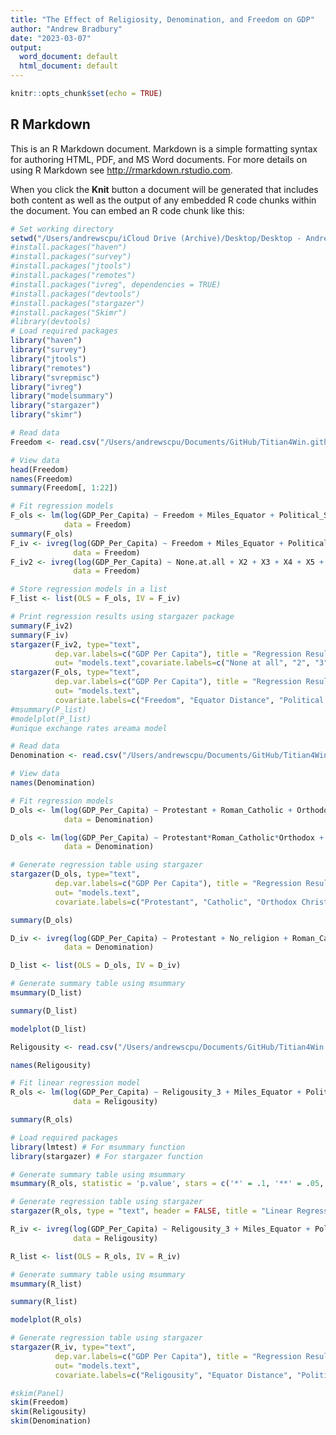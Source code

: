 ```yaml
---
title: "The Effect of Religiosity, Denomination, and Freedom on GDP"
author: "Andrew Bradbury"
date: "2023-03-07"
output:
  word_document: default
  html_document: default
---
```


```r
knitr::opts_chunk$set(echo = TRUE)
```

## R Markdown

This is an R Markdown document. Markdown is a simple formatting syntax for authoring HTML, PDF, and MS Word documents. For more details on using R Markdown see <http://rmarkdown.rstudio.com>.

When you click the **Knit** button a document will be generated that includes both content as well as the output of any embedded R code chunks within the document. You can embed an R code chunk like this:

```r
# Set working directory
setwd("/Users/andrewscpu/iCloud Drive (Archive)/Desktop/Desktop - Andrew’s MacBook Air/Final Paper 533/Final Paper 533")
#install.packages("haven")
#install.packages("survey")
#install.packages("jtools")
#install.packages("remotes")
#install.packages("ivreg", dependencies = TRUE)
#install.packages("devtools")
#install.packages("stargazer")
#install.packages("Skimr")
#library(devtools)
# Load required packages
library("haven")
library("survey")
library("jtools")
library("remotes")
library("svrepmisc")
library("ivreg")
library("modelsummary")
library("stargazer")
library("skimr")

# Read data
Freedom <- read.csv("/Users/andrewscpu/Documents/GitHub/Titian4Win.github.io/Titian4Win.github.io/Faith/Dev_Faith/How_often_do_you_attend_religious_services.csv")

# View data
head(Freedom)
names(Freedom)
summary(Freedom[, 1:22])

# Fit regression models
F_ols <- lm(log(GDP_Per_Capita) ~ Freedom + Miles_Equator + Political_Stability + School_Enrollment_F + Life_Expency,
            data = Freedom)
summary(F_ols)
F_iv <- ivreg(log(GDP_Per_Capita) ~ Freedom + Miles_Equator + Political_Stability + School_Enrollment_F + Life_Expency,
              data = Freedom)
F_iv2 <- ivreg(log(GDP_Per_Capita) ~ None.at.all + X2 + X3 + X4 + X5 + X6 + X7 + X8 + X9 + A.great.deal + Don.t.know + Miles_Equator + Political_Stability + School_Enrollment_F + Life_Expency,
              data = Freedom)

# Store regression models in a list
F_list <- list(OLS = F_ols, IV = F_iv)

# Print regression results using stargazer package
summary(F_iv2)
summary(F_iv)
stargazer(F_iv2, type="text",
          dep.var.labels=c("GDP Per Capita"), title = "Regression Results", digit=1, 
          out= "models.text",covariate.labels=c("None at all", "2", "3", "4", "5", "6", "7", "8", "9", "A Great Deal", "Dont Know","Equator Distance", "Political Stability", "Female School Enrollment ", "Life Expectency"))
stargazer(F_ols, type="text", 
          dep.var.labels=c("GDP Per Capita"), title = "Regression Results", digit=1, 
          out= "models.text", 
          covariate.labels=c("Freedom", "Equator Distance", "Political Stability", "Female School Enrollment ", "Life Expectency"))
#msummary(P_list)
#modelplot(P_list)
#unique exchange rates areama model

# Read data
Denomination <- read.csv("/Users/andrewscpu/Documents/GitHub/Titian4Win.github.io/Titian4Win.github.io/Faith/Dev_Faith/Denomination.csv")

# View data
names(Denomination)

# Fit regression models
D_ols <- lm(log(GDP_Per_Capita) ~ Protestant + Roman_Catholic + Orthodox + Jew + Muslim + Hindu + Buddhist + Other.Christian + No_religion + Miles_Equator + Political.Stability + School.Enrollment.Female + Life.expency,
            data = Denomination)

D_ols <- lm(log(GDP_Per_Capita) ~ Protestant*Roman_Catholic*Orthodox + Jew + Muslim + Hindu + Buddhist + No_religion + Miles_Equator + Political.Stability + School.Enrollment.Female + Life.expency,
            data = Denomination)

# Generate regression table using stargazer
stargazer(D_ols, type="text", 
          dep.var.labels=c("GDP Per Capita"), title = "Regression Results", digit=1, 
          out= "models.text", 
          covariate.labels=c("Protestant", "Catholic", "Orthodox Christian", "Jewish", "Muslim", "Hindu", "Buddhist", "Other Christian", "No Religon","Equator Distance", "Political Stability", "Female School Enrollment ", "Life Expectency"))

summary(D_ols)

D_iv <- ivreg(log(GDP_Per_Capita) ~ Protestant + No_religion + Roman_Catholic + Orthodox + Jew + Muslim + Hindu + Buddhist + Miles_Equator + Political.Stability + School.Enrollment.Female + Life.expency,
            data = Denomination)

D_list <- list(OLS = D_ols, IV = D_iv)

# Generate summary table using msummary
msummary(D_list)

summary(D_list)

modelplot(D_list)

Religousity <- read.csv("/Users/andrewscpu/Documents/GitHub/Titian4Win.github.io/Titian4Win.github.io/Faith/Dev_Faith/Religousity.csv")

names(Religousity)

# Fit linear regression model
R_ols <- lm(log(GDP_Per_Capita) ~ Religousity_3 + Miles_Equator + Political.Stability + School.Enrollment.Female + Life.Expency,
              data = Religousity)

summary(R_ols)

# Load required packages
library(lmtest) # For msummary function
library(stargazer) # For stargazer function

# Generate summary table using msummary
msummary(R_ols, statistic = 'p.value', stars = c('*' = .1, '**' = .05, '***' = .01), title = 'Religousity on GDP Per Capita')

# Generate regression table using stargazer
stargazer(R_ols, type = "text", header = FALSE, title = "Linear Regression Results")

R_iv <- ivreg(log(GDP_Per_Capita) ~ Religousity_3 + Miles_Equator + Political.Stability + School.Enrollment.Female + Life.Expency,
              data = Religousity)

R_list <- list(OLS = R_ols, IV = R_iv)

# Generate summary table using msummary
msummary(R_list)

summary(R_list)

modelplot(R_ols)

# Generate regression table using stargazer
stargazer(R_iv, type="text", 
          dep.var.labels=c("GDP Per Capita"), title = "Regression Results", digit=1, 
          out= "models.text", 
          covariate.labels=c("Religousity", "Equator Distance", "Political Stability", "Female School Enrollment ", "Life Expectency"))

#skim(Panel)
skim(Freedom)
skim(Religousity)
skim(Denomination)
          
```

